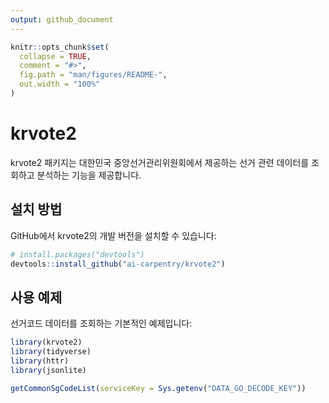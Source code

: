 ```yaml
---
output: github_document
---
```


```r
knitr::opts_chunk$set(
  collapse = TRUE,
  comment = "#>",
  fig.path = "man/figures/README-",
  out.width = "100%"
)
```

# krvote2

<!-- badges: start -->
<!-- badges: end -->

krvote2 패키지는 대한민국 중앙선거관리위원회에서 제공하는 선거 관련 데이터를 조회하고 분석하는 기능을 제공합니다.

## 설치 방법

GitHub에서 krvote2의 개발 버전을 설치할 수 있습니다:

``` r
# install.packages("devtools")
devtools::install_github("ai-carpentry/krvote2")
```

## 사용 예제

선거코드 데이터를 조회하는 기본적인 예제입니다:

```r
library(krvote2)
library(tidyverse)
library(httr)
library(jsonlite)

getCommonSgCodeList(serviceKey = Sys.getenv("DATA_GO_DECODE_KEY"))
```

